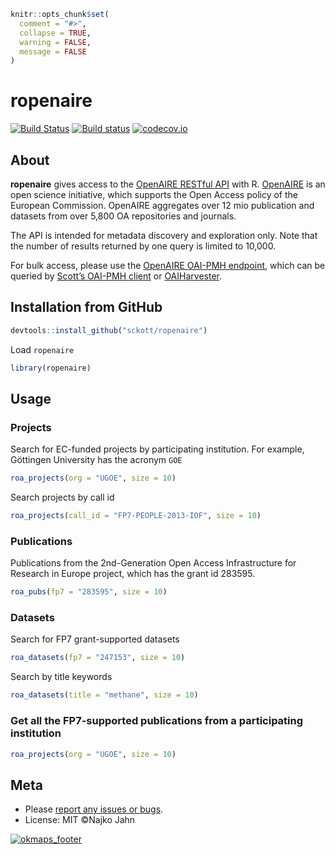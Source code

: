 ```r
knitr::opts_chunk$set(
  comment = "#>",
  collapse = TRUE,
  warning = FALSE,
  message = FALSE
)
```

# ropenaire

[![Build Status](https://travis-ci.org/sckott/ropenaire.svg?branch=master)](https://travis-ci.org/sckott/ropenaire)
[![Build status](https://ci.appveyor.com/api/projects/status/github/sckott/ropenaire?branch=master)](https://ci.appveyor.com/project/sckott/ropenaire)
[![codecov.io](http://codecov.io/github/sckott/ropenaire/coverage.svg?branch=master)](http://codecov.io/github/sckott/ropenaire?branch=master)

## About

**ropenaire** gives access to the [OpenAIRE RESTful API](http://api.openaire.eu/) with R. [OpenAIRE](https://www.openaire.eu/) is an open science initiative, which supports the Open Access policy of the European Commission. OpenAIRE aggregates over 12 mio publication and datasets from over 5,800 OA repositories and journals.

The API is intended for metadata discovery and exploration only. Note that the number of results returned by one query is limited to 10,000.

For bulk access, please use the [OpenAIRE OAI-PMH endpoint](http://api.openaire.eu/#cha_oai_pmh), which can be queried by [Scott's OAI-PMH client](https://github.com/sckott/oai) or [OAIHarvester](https://cran.r-project.org/web/packages/OAIHarvester/index.html).

## Installation from GitHub

```r
devtools::install_github("sckott/ropenaire")
```

Load `ropenaire`

```r
library(ropenaire)
```

## Usage 

### Projects

Search for EC-funded projects by participating institution. For example, Göttingen University has the acronym `GOE`

```r
roa_projects(org = "UGOE", size = 10)
```

Search projects by call id

```r
roa_projects(call_id = "FP7-PEOPLE-2013-IOF", size = 10)
```


### Publications

Publications from the 2nd-Generation Open Access Infrastructure for Research in Europe project, which has the grant id 283595.

```r
roa_pubs(fp7 = "283595", size = 10)
```

### Datasets

Search for FP7 grant-supported datasets

```r
roa_datasets(fp7 = "247153", size = 10)
```

Search by title keywords

```r
roa_datasets(title = "methane", size = 10)
```

### Get all the FP7-supported publications from a participating institution 

```r
roa_projects(org = "UGOE", size = 10)
```

## Meta

* Please [report any issues or bugs](https://github.com/njahn82/ropenaire/issues).
* License: MIT ©Najko Jahn

[![okmaps_footer](tools/github-banner-okmaps-contribution.png)](https://openknowledgemaps.org/)

